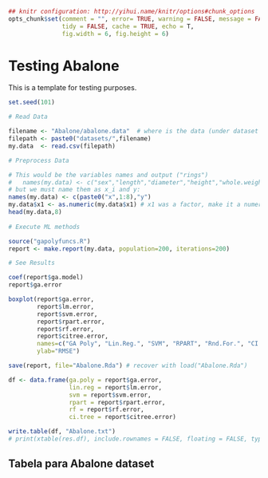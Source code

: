 ```r
## knitr configuration: http://yihui.name/knitr/options#chunk_options
opts_chunk$set(comment = "", error= TRUE, warning = FALSE, message = FALSE,
               tidy = FALSE, cache = TRUE, echo = T,
               fig.width = 6, fig.height = 6)
```
Testing Abalone
========================================================

This is a template for testing purposes.

```r
set.seed(101)

# Read Data

filename <- "Abalone/abalone.data"  # where is the data (under dataset folder)
filepath <- paste0("datasets/",filename)
my.data  <- read.csv(filepath)

# Preprocess Data

# This would be the variables names and output ("rings") 
#   names(my.data) <- c("sex","length","diameter","height","whole.weight","shucked.weight","viscera.weight","shell.weight","rings")
# but we must name them as x_i and y:
names(my.data) <- c(paste0("x",1:8),"y")
my.data$x1 <- as.numeric(my.data$x1) # x1 was a factor, make it a numeric value
head(my.data,8)
 
# Execute ML methods

source("gapolyfuncs.R")
report <- make.report(my.data, population=200, iterations=200)

# See Results

coef(report$ga.model)
report$ga.error

boxplot(report$ga.error, 
        report$lm.error,
        report$svm.error,
        report$rpart.error,
        report$rf.error,
        report$citree.error,
        names=c("GA Poly", "Lin.Reg.", "SVM", "RPART", "Rnd.For.", "CI Tree"),
        ylab="RMSE")

save(report, file="Abalone.Rda") # recover with load("Abalone.Rda") 

df <- data.frame(ga.poly = report$ga.error, 
                 lin.reg = report$lm.error,
                 svm = report$svm.error,
                 rpart = report$rpart.error,
                 rf = report$rf.error,
                 ci.tree = report$citree.error)

write.table(df, "Abalone.txt")
# print(xtable(res.df), include.rownames = FALSE, floating = FALSE, type = "latex")
```

Tabela para Abalone dataset
------


